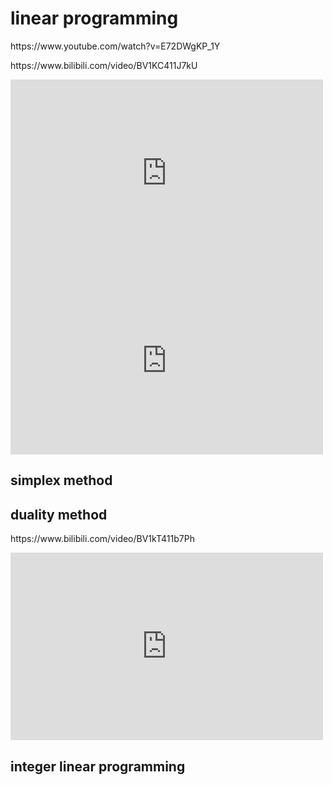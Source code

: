 # linear programming

https://www.youtube.com/watch?v=E72DWgKP_1Y

https://www.bilibili.com/video/BV1KC411J7kU

::: {show-in="html"}
<iframe width=500 height=300 frameborder="0" allowfullscreen src="https://www.youtube.com/embed/E72DWgKP_1Y"></iframe>

<iframe width=500 height=300 frameborder="0" allowfullscreen src="https://player.bilibili.com/player.html?bvid=BV1KC411J7kU&autoplay=0"></iframe>
:::

## simplex method

## duality method

https://www.bilibili.com/video/BV1kT411b7Ph

::: {show-in="html"}
<iframe width=500 height=300 frameborder="0" allowfullscreen src="https://player.bilibili.com/player.html?bvid=BV1kT411b7Ph&autoplay=0"></iframe>
:::

## integer linear programming